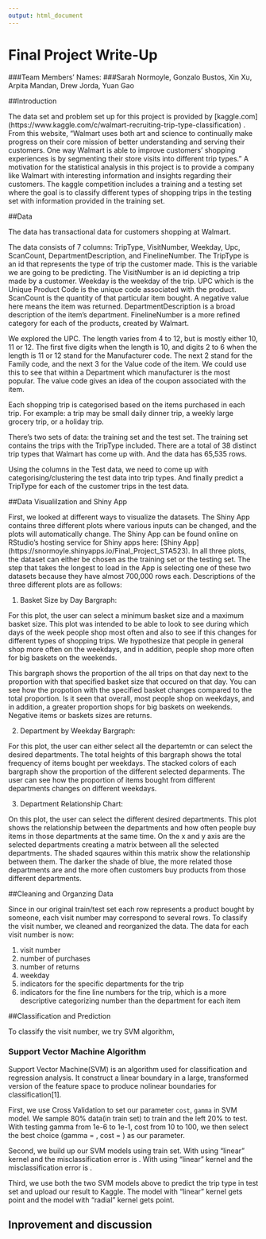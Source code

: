 ```yaml
---
output: html_document
---
```


Final Project Write-Up
========================================================
###Team Members' Names: 
###Sarah Normoyle, Gonzalo Bustos, Xin Xu, Arpita Mandan, Drew Jorda, Yuan Gao


##Introduction

The data set and problem set up for this project is provided by [kaggle.com] (https://www.kaggle.com/c/walmart-recruiting-trip-type-classification) . From this website, "Walmart uses both art and science to continually make progress on their core mission of better understanding and serving their customers. One way Walmart is able to improve customers' shopping experiences is by segmenting their store visits into different trip types." A motivation for the statistical analysis in this project is to provide a company like Walmart with interesting information  and insights regarding their customers. The kaggle competition includes a training and a testing set where the goal is to classify different types of shopping trips in the testing set with information provided in the training set. 

##Data 

The data has transactional data for customers shopping at Walmart. 

The data consists of 7 columns: TripType, VisitNumber, Weekday, Upc, ScanCount, DepartmentDescription, and FinelineNumber. The TripType is an id that represents the type of trip the customer made. This is the variable we are going to be predicting. The VisitNumber is an id depicting a trip made by a customer. Weekday is the weekday of the trip. UPC which is the Unique Product Code is the unique code associated with the product. ScanCount is the quantity of that particular item bought. A negative value here means the item was returned. DepartmentDescription is a broad description of the item's department. FinelineNumber is a more refined category for each of the products, created by Walmart.

We explored the UPC. The length varies from 4 to 12, but is mostly either 10, 11 or 12. The first five digits when the length is 10, and digits 2 to 6 when the length is 11 or 12 stand for the Manufacturer code. The next 2 stand for the Family code, and the next 3 for the Value code of the item. We could use this to see that within a Department which manufacturer is the most popular. The value code gives an idea of the coupon associated with the item. 

Each shopping trip is categorised based on the items purchased in each trip. For example: a trip may be small daily dinner trip, a weekly large grocery trip, or a holiday trip.

There's two sets of data: the training set and the test set. The training set contains the trips with the TripType included. There are a total of 38 distinct trip types that Walmart has come up with. And the data has 65,535 rows.

Using the columns in the Test data, we need to come up with categorising/clustering the test data into trip types. And finally predict a TripType for each of the customer trips in the test data.


##Data Visualilzation and Shiny App

First, we looked at different ways to visualize the datasets. The Shiny App contains three different plots where various inputs can be changed, and the plots will automatically change. The Shiny App can be found online on RStudio's hosting service for Shiny apps here: [Shiny App] (https://snormoyle.shinyapps.io/Final_Project_STA523). In all three plots, the dataset can either be chosen as the training set or the testing set. The step that takes the longest to load in the App is selecting one of these two datasets because they have almost 700,000 rows each. Descriptions of the three different plots are as follows:


1. Basket Size by Day Bargraph: 

For this plot, the user can select a minimum basket size and a maximum basket size. This plot was intended to be able to look to see during which days of the week people shop most often and also to see if this changes for different types of shopping trips. We hypothesize that people in general shop more often on the weekdays, and in addition, people shop more often for big baskets on the weekends.  

This bargraph shows the proportion of the all trips on that day next to the proportion with that specified basket size that occured on that day. You can see how the propotion with the specified basket changes compared to the total proportion. Is it seen that overall, most people shop on weekdays, and in addition, a greater proportion shops for big baskets on weekends. Negative items or baskets sizes are returns. 


2. Department by Weekday Bargraph: 

For this plot, the user can either select all the departemtn or can select the desired departments. The total heights of this bargraph shows the total frequency of items bought per weekdays. The stacked colors of each bargraph show the proportion of the different selected deparments. The user can see how the proportion of items bought from different departments changes on different weekdays.  

3. Department Relationship Chart:

On this plot, the user can select the different desired departments. This plot shows the relationship between the departments and how often people buy items in those departments at the same time. On the x and y axis are the selected departments creating a matrix between all the selected departments. The shaded sqaures within this matrix show the relationship between them. The darker the shade of blue, the more related those departments are and the more often customers buy products from those different departments. 


##Cleaning and Organzing Data

Since in our original train/test set each row represents a product bought by someone, each visit number may correspond to several rows. To classify the visit number, we cleaned and reorganized the data. The data for each visit number is now: 

1. visit number
2. number of purchases
3. number of returns
4. weekday
5. indicators for the specific departments for the trip
6. indicators for the fine line numbers for the trip, which is a more descriptive categorizing number than the department for each item

##Classification and Prediction 

To classify the visit number, we try SVM algorithm, 

### Support Vector Machine Algorithm 

Support Vector Machine(SVM) is an algorithm used for classification and regression analysis. It construct a linear boundary in a large, transformed version of the feature space to produce nolinear boundaries for classification[1].

First, we use Cross Validation to set our parameter `cost`, `gamma` in SVM model. We sample $80\%$ data(in train set) to train and the left $20\%$ to test. With testing gamma from 1e-6 to 1e-1, cost from 10 to 100, we then select the best choice (gamma = , cost = ) as our parameter.

Second, we build up our SVM models using train set. With using "linear" kernel and the misclassification error is . With using "linear" kernel and the misclassification error is . 

Third, we use both the two SVM models above to predict the trip type in test set and upload our result to Kaggle. The model with "linear" kernel gets point and the model with "radial" kernel gets point.

## Inprovement and discussion




